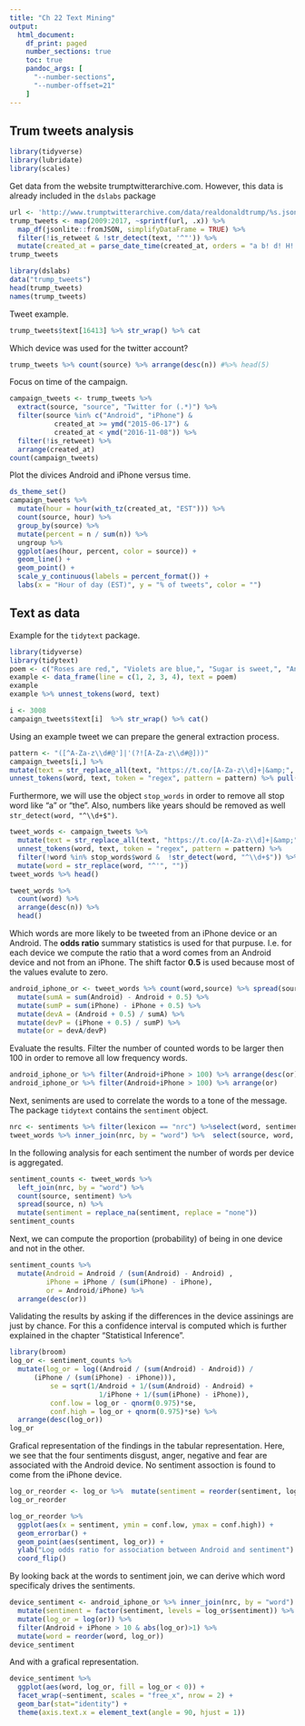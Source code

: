 ```yaml
---
title: "Ch 22 Text Mining"
output:
  html_document:
    df_print: paged
    number_sections: true
    toc: true
    pandoc_args: [
      "--number-sections",
      "--number-offset=21"
    ]
---
```



<!-- run: *Cmd+Shift+Enter* -->

<!-- insert: *Cmd+Option+I* -->

<!-- knit: *Cmd+Shift+K* -->

## Trum tweets analysis

```r
library(tidyverse)
library(lubridate)
library(scales)
```

Get data from the website trumptwitterarchive.com.
However, this data is already included in the `dslabs` package

```r
url <- 'http://www.trumptwitterarchive.com/data/realdonaldtrump/%s.json'
trump_tweets <- map(2009:2017, ~sprintf(url, .x)) %>%
  map_df(jsonlite::fromJSON, simplifyDataFrame = TRUE) %>%
  filter(!is_retweet & !str_detect(text, '^"')) %>%
  mutate(created_at = parse_date_time(created_at, orders = "a b! d! H!:M!:S! z!* Y!",tz="EST")) 
trump_tweets
```

```r
library(dslabs)
data("trump_tweets")
head(trump_tweets)
names(trump_tweets)
```

Tweet example.

```r
trump_tweets$text[16413] %>% str_wrap() %>% cat
```

Which device was used for the twitter account?
```r
trump_tweets %>% count(source) %>% arrange(desc(n)) #%>% head(5)
```

Focus on time of the campaign.
```r
campaign_tweets <- trump_tweets %>% 
  extract(source, "source", "Twitter for (.*)") %>%
  filter(source %in% c("Android", "iPhone") &
           created_at >= ymd("2015-06-17") & 
           created_at < ymd("2016-11-08")) %>%
  filter(!is_retweet) %>%
  arrange(created_at)
count(campaign_tweets)
```

Plot the divices Android and iPhone versus time.

```r
ds_theme_set()
campaign_tweets %>%
  mutate(hour = hour(with_tz(created_at, "EST"))) %>%
  count(source, hour) %>%
  group_by(source) %>%
  mutate(percent = n / sum(n)) %>%
  ungroup %>%
  ggplot(aes(hour, percent, color = source)) +
  geom_line() +
  geom_point() +
  scale_y_continuous(labels = percent_format()) +
  labs(x = "Hour of day (EST)", y = "% of tweets", color = "")
```

## Text as data


Example for the `tidytext` package.
```r
library(tidyverse)
library(tidytext)
poem <- c("Roses are red,", "Violets are blue,", "Sugar is sweet,", "And so are you.")
example <- data_frame(line = c(1, 2, 3, 4), text = poem)
example
example %>% unnest_tokens(word, text)
```

```r
i <- 3008
campaign_tweets$text[i]  %>% str_wrap() %>% cat()
```

Using an example tweet we can prepare the general extraction process.

```r
pattern <- "([^A-Za-z\\d#@']|'(?![A-Za-z\\d#@]))"
campaign_tweets[i,] %>% 
mutate(text = str_replace_all(text, "https://t.co/[A-Za-z\\d]+|&amp;", ""))  %>% 
unnest_tokens(word, text, token = "regex", pattern = pattern) %>% pull(word)
```

Furthermore, we will use the object `stop_words` in order to remove all stop word like "a" or "the".
Also, numbers like years should be removed as well `str_detect(word, "^\\d+$")`.

```r
tweet_words <- campaign_tweets %>% 
  mutate(text = str_replace_all(text, "https://t.co/[A-Za-z\\d]+|&amp;", ""))  %>%
  unnest_tokens(word, text, token = "regex", pattern = pattern) %>%
  filter(!word %in% stop_words$word &  !str_detect(word, "^\\d+$")) %>%
  mutate(word = str_replace(word, "^'", ""))
tweet_words %>% head()
```

```r
tweet_words %>% 
  count(word) %>%
  arrange(desc(n)) %>% 
  head()
```

Which words are more likely to be tweeted from an iPhone device or an Android.
The __odds ratio__ summary statistics is used for that purpuse. 
I.e. for each device we compute the ratio that a word comes from an Android device and not from an iPhone.
The shift factor __0.5__ is used because most of the values evalute to zero.

```r
android_iphone_or <- tweet_words %>% count(word,source) %>% spread(source, n, fill=0) %>% 
  mutate(sumA = sum(Android) - Android + 0.5) %>% 
  mutate(sumP = sum(iPhone) - iPhone + 0.5) %>% 
  mutate(devA = (Android + 0.5) / sumA) %>% 
  mutate(devP = (iPhone + 0.5) / sumP) %>% 
  mutate(or = devA/devP) 
```

Evaluate the results.
Filter the number of counted words to be larger then 100 in order to remove all low frequency words.

```r
android_iphone_or %>% filter(Android+iPhone > 100) %>% arrange(desc(or))
android_iphone_or %>% filter(Android+iPhone > 100) %>% arrange(or)

```

Next, seniments are used to correlate the words to a tone of the message.
The package `tidytext` contains the `sentiment` object. 

```r
nrc <- sentiments %>% filter(lexicon == "nrc") %>%select(word, sentiment)
tweet_words %>% inner_join(nrc, by = "word") %>%  select(source, word, sentiment) %>% sample_n(5)
```

In the following analysis for each sentiment the number of words per device is aggregated.

```r
sentiment_counts <- tweet_words %>%
  left_join(nrc, by = "word") %>%
  count(source, sentiment) %>%
  spread(source, n) %>%
  mutate(sentiment = replace_na(sentiment, replace = "none"))
sentiment_counts
```

Next, we can compute the proportion (probability) of being in one device and not in the other.

```r
sentiment_counts %>%
  mutate(Android = Android / (sum(Android) - Android) , 
         iPhone = iPhone / (sum(iPhone) - iPhone), 
         or = Android/iPhone) %>%
  arrange(desc(or))
```

Validating the results by asking if the differences in the device assinings are just by chance.
For this a confidence interval is computed which is further explained in the chapter "Statistical Inference".

```r
library(broom)
log_or <- sentiment_counts %>%
  mutate(log_or = log((Android / (sum(Android) - Android)) / 
      (iPhone / (sum(iPhone) - iPhone))),
          se = sqrt(1/Android + 1/(sum(Android) - Android) + 
                      1/iPhone + 1/(sum(iPhone) - iPhone)),
          conf.low = log_or - qnorm(0.975)*se,
          conf.high = log_or + qnorm(0.975)*se) %>%
  arrange(desc(log_or))
log_or
```

Grafical representation of the findings in the tabular representation.
Here, we see that the four sentiments disgust, anger, negative and fear are associated with the Android device.
No sentiment assoction is found to come from the iPhone device.

```r
log_or_reorder <- log_or %>%  mutate(sentiment = reorder(sentiment, log_or))
log_or_reorder
```

```r
log_or_reorder %>% 
  ggplot(aes(x = sentiment, ymin = conf.low, ymax = conf.high)) +
  geom_errorbar() +
  geom_point(aes(sentiment, log_or)) +
  ylab("Log odds ratio for association between Android and sentiment") +
  coord_flip() 
```

By looking back at the words to sentiment join, we can derive which word specificaly drives the sentiments.

```r
device_sentiment <- android_iphone_or %>% inner_join(nrc, by = "word") %>%
  mutate(sentiment = factor(sentiment, levels = log_or$sentiment)) %>%
  mutate(log_or = log(or)) %>%
  filter(Android + iPhone > 10 & abs(log_or)>1) %>%
  mutate(word = reorder(word, log_or)) 
device_sentiment
```

And with a grafical representation.


```r
device_sentiment %>% 
  ggplot(aes(word, log_or, fill = log_or < 0)) +
  facet_wrap(~sentiment, scales = "free_x", nrow = 2) + 
  geom_bar(stat="identity") +
  theme(axis.text.x = element_text(angle = 90, hjust = 1)) 
```

